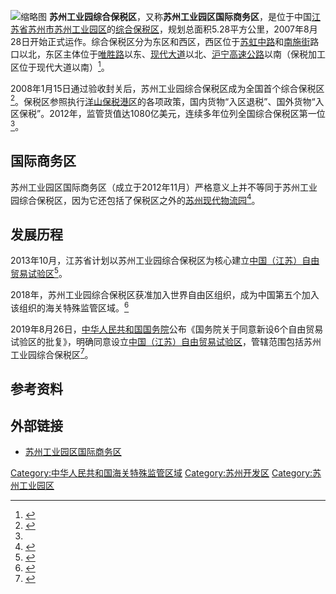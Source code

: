 [[File:SIP_Comprehensive_Bonded_Zone_from_Baitang_NO.1.jpg|缩略图]]
'''苏州工业园综合保税区'''，又称'''苏州工业园区国际商务区'''，是位于中国[[江苏省|江苏省]][[苏州市|苏州市]][[苏州工业园区|苏州工业园区]]的[[综合保税区|综合保税区]]，规划总面积5.28平方公里，2007年8月28日开始正式运作。综合保税区分为东区和西区，西区位于[[苏虹路|苏虹中路]]和[[南施街|南施街]]路口以北，东区主体位于[[唯胜路|唯胜路]]以东、[[现代大道|现代大道]]以北、[[沪宁高速公路|沪宁高速公路]]以南（保税加工区位于现代大道以南）<ref name=location>{{cite web|title=区域位置|url=http://iftz.sipac.gov.cn/ZoneIntro/Detail.aspx?CategoryID=0AA58D16-BEF9-4F87-8911-F8406357CAE4&contentID=0|publisher=苏州工业园区国际商务区管理委员会|accessdate=2013-10-31}}{{dead link|date=2018年4月 |bot=InternetArchiveBot |fix-attempted=yes }}</ref>。

2008年1月15日通过验收封关后，苏州工业园综合保税区成为全国首个综合保税区<ref>{{cite news|title=苏州工业园综合保税区在危机中崛起|url=http://finance.sina.com.cn/china/dfjj/20090509/23346205292.shtml|accessdate=2013-10-25|newspaper=新浪财经|date=2009-05-09}}</ref>。保税区参照执行[[洋山保税港区|洋山保税港区]]的各项政策，国内货物“入区退税”、国外货物“入区保税”。2012年，监管货值达1080亿美元，连续多年位列全国综合保税区第一位<ref name=iftz />。

==国际商务区==
苏州工业园区国际商务区（成立于2012年11月）严格意义上并不等同于苏州工业园综合保税区，因为它还包括了保税区之外的[[苏州现代物流园|苏州现代物流园]]<ref name=iftz>{{cite web|title=区域概况|url=http://iftz.sipac.gov.cn/ZoneIntro/Detail.aspx?CategoryID=54f57946-dff2-4868-bd0c-2b50c6701f2f&contentID=0|publisher=苏州工业园区国际商务区管理委员会|accessdate=2013-10-26}}{{dead link|date=2018年4月 |bot=InternetArchiveBot |fix-attempted=yes }}</ref>。

==发展历程==
2013年10月，江苏省计划以苏州工业园综合保税区为核心建立[[中国（江苏）自由贸易试验区|中国（江苏）自由贸易试验区]]<ref>{{cite news|title=江苏自贸区方案昨日披露 将以苏州园区为核心|url=http://jiangsu.sina.com.cn/news/economy/2013-10-31/093878295.html|accessdate=2013-10-31|newspaper=每日经济新闻网|date=2013-10-31|archive-date=2013-11-02|archive-url=https://web.archive.org/web/20131102134109/http://jiangsu.sina.com.cn/news/economy/2013-10-31/093878295.html|dead-url=no}}</ref>。

2018年，苏州工业园综合保税区获准加入世界自由区组织，成为中国第五个加入该组织的海关特殊监管区域。<ref>{{cite news |title=苏州工业园综合保税区获准加入世界自由区组织 |url=http://news.sipac.gov.cn/sipnews/gd/201811/t20181108_897220.htm |publisher=苏州工业园区管理委员会 |date=2018-11-08 17:06}}</ref>

2019年8月26日，[[中华人民共和国国务院|中华人民共和国国务院]]公布《国务院关于同意新设6个自由贸易试验区的批复》，明确同意设立[[中国（江苏）自由贸易试验区|中国（江苏）自由贸易试验区]]，管辖范围包括苏州工业园综合保税区<ref>{{cite news|title=中国（江苏）自由贸易试验区苏州片区设立|url=http://news.sipac.gov.cn/sipnews/sytt/201908/t20190826_1050252.htm|accessdate=2019-08-27|newspaper=苏州工业园区发布|date=2019-08-26}}{{Dead link|date=2020年6月 |bot=InternetArchiveBot |fix-attempted=yes }}</ref>。

==参考资料==
{{reflist}}

==外部链接==
*[http://iftz.sipac.gov.cn/ 苏州工业园区国际商务区]{{dead link|date=2018年4月 |bot=InternetArchiveBot |fix-attempted=yes }}

{{中国自由贸易试验区}}

[[Category:中华人民共和国海关特殊监管区域|Category:中华人民共和国海关特殊监管区域]]
[[Category:苏州开发区|Category:苏州开发区]]
[[Category:苏州工业园区|Category:苏州工业园区]]